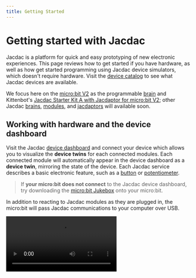 ```yaml
---
title: Getting Started
---
```


# Getting started with Jacdac

Jacdac is a platform for quick and easy prototyping of new
electronic experiences. This page reviews how to get started if you
have hardware, as well as how get started programming using Jacdac device simulators, which doesn't require hardware.
Visit the [device catalog](/devices) to see what Jacdac devices are available.

We focus here on the [micro:bit V2](/devices/microbit-educational-foundation/microbitv2/) as the programmable [brain](/start/brains) and Kittenbot's [Jacdac Starter Kit A with Jacdaptor for micro:bit V2](/devices/kittenbot/jacdacstarterkitawithjacdaptorformicrobitv2v10/); other Jacdac [brains](/start/brains), [modules](/start/modules), and [jacdaptors](/start/jacdaptors) will available soon.

## Working with hardware and the device dashboard

Visit the Jacdac [device dashboard](/dashboard) and connect your device
which allows you to visualize the **device twins** for each connected modules.
Each connected module will automatically appear in the device dashboard as a **device twin**,
mirroring the state of the device. Each Jacdac service describes a basic electronic feature, such as a
[button](/services/button) or [potentiometer](/services/potentiometer).


> If **your micro:bit does not connect** to the Jacdac device dashboard,
try downloading the [micro:bit Jukebox](/clients/makecode/microbit-jukebox/) onto your micro:bit.

In addition to reacting to Jacdac modules as they are plugged in, the micro:bit will pass Jacdac
communications to your computer over USB.

<Video label="Connecting to the device dashboard" src="dashboard-connect" />

## Simulators

Start a button simulator and slider simulator, by clicking on the button icon and then searching for the slider simulator
as shown below:

<Video
    label="Starting simulators in the device dashboard"
    src="dashboard-simulators"
/>

## Programming with simulators

Once you are familiar with Jacdac simulators you can dive into programming
using a variety of [client programming languages](/clients)
supported by Jacdac. Programs developed using simulated devices **will also work with real Jacdac devices**,
no software changes required! Just connect some or all of the devices used by your code to your computer and re-run
your client code. You can also program a Jacdac 'brain' to run your client code, so that your project works even
when the Jacdac devices are not connected to a computer.

The Jacdac APIs are available in [JavaScript/TypeScript](/clients/javascript),
[.NET](/clients/dotnet), and [Python](/clients/python), as well as [MakeCode](/clients/makecode). **The easiest way to get started with Jacdac right now is with MakeCode.**
Jacdac support for .NET and Python is still in beta. JavaScript/TypeScript
provides a very complete but more complex set of APIs.

### MakeCode

To get started programming with MakeCode, browse the [MakeCode Jacdac projects](/clients/makecode/projects).
From here, you can open MakeCode directly with the push of a button,
automatically loading all the relevant Jacdac libraries. MakeCode has in-browser programming and
integrates the Jacdac simulators into its in-browser debugging experience.

### JavaScript and TypeScript

If you program in JavaScript/TypeScript, you can use create a web page or a Node.JS script to execute Jacdac applications.
Read more about [getting started with JavaScript/TypeScript](/clients/javascript). You can also use Jacdac in [p5.js](/clients/javascript/p5js/) directly.

### .NET (beta)

[Get started with .NET](/clients/dotnet/getting-started/)
to program with Jacdac (no hardware required) in [C#](https://dotnet.microsoft.com/en-us/languages/csharp).
After this, you can try out some of the [.NET Jacdac Projects](/clients/dotnet/projects/).

### Python (beta)

[Get started with Python](/clients/python/), which also supports connecting to the web-hosted device dashboard.
More projects coming soon.

